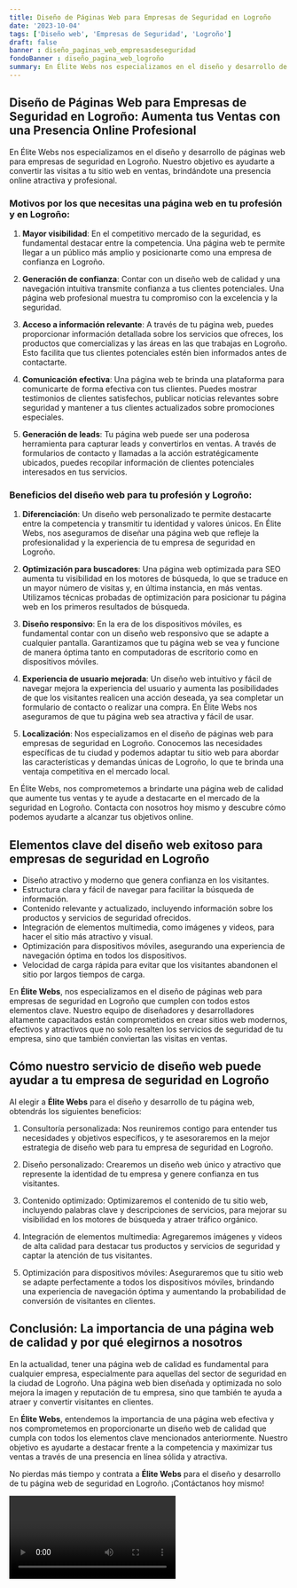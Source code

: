 ```yaml
---
title: Diseño de Páginas Web para Empresas de Seguridad en Logroño
date: '2023-10-04'
tags: ['Diseño web', 'Empresas de Seguridad', 'Logroño']
draft: false
banner : diseño_paginas_web_empresasdeseguridad
fondoBanner : diseño_pagina_web_logroño
summary: En Élite Webs nos especializamos en el diseño y desarrollo de páginas web para empresas de seguridad en Logroño. Nuestro objetivo es ayudarte a convertir las visitas a tu sitio web en ventas, brindándote una presencia online atractiva y profesional.
---
```


## Diseño de Páginas Web para Empresas de Seguridad en Logroño: Aumenta tus Ventas con una Presencia Online Profesional

En Élite Webs nos especializamos en el diseño y desarrollo de páginas web para empresas de seguridad en Logroño. Nuestro objetivo es ayudarte a convertir las visitas a tu sitio web en ventas, brindándote una presencia online atractiva y profesional.

### Motivos por los que necesitas una página web en tu profesión y en Logroño:

1. **Mayor visibilidad**: En el competitivo mercado de la seguridad, es fundamental destacar entre la competencia. Una página web te permite llegar a un público más amplio y posicionarte como una empresa de confianza en Logroño.

2. **Generación de confianza**: Contar con un diseño web de calidad y una navegación intuitiva transmite confianza a tus clientes potenciales. Una página web profesional muestra tu compromiso con la excelencia y la seguridad.

3. **Acceso a información relevante**: A través de tu página web, puedes proporcionar información detallada sobre los servicios que ofreces, los productos que comercializas y las áreas en las que trabajas en Logroño. Esto facilita que tus clientes potenciales estén bien informados antes de contactarte.

4. **Comunicación efectiva**: Una página web te brinda una plataforma para comunicarte de forma efectiva con tus clientes. Puedes mostrar testimonios de clientes satisfechos, publicar noticias relevantes sobre seguridad y mantener a tus clientes actualizados sobre promociones especiales.

5. **Generación de leads**: Tu página web puede ser una poderosa herramienta para capturar leads y convertirlos en ventas. A través de formularios de contacto y llamadas a la acción estratégicamente ubicados, puedes recopilar información de clientes potenciales interesados en tus servicios.

### Beneficios del diseño web para tu profesión y Logroño:

1. **Diferenciación**: Un diseño web personalizado te permite destacarte entre la competencia y transmitir tu identidad y valores únicos. En Élite Webs, nos aseguramos de diseñar una página web que refleje la profesionalidad y la experiencia de tu empresa de seguridad en Logroño.

2. **Optimización para buscadores**: Una página web optimizada para SEO aumenta tu visibilidad en los motores de búsqueda, lo que se traduce en un mayor número de visitas y, en última instancia, en más ventas. Utilizamos técnicas probadas de optimización para posicionar tu página web en los primeros resultados de búsqueda.

3. **Diseño responsivo**: En la era de los dispositivos móviles, es fundamental contar con un diseño web responsivo que se adapte a cualquier pantalla. Garantizamos que tu página web se vea y funcione de manera óptima tanto en computadoras de escritorio como en dispositivos móviles.

4. **Experiencia de usuario mejorada**: Un diseño web intuitivo y fácil de navegar mejora la experiencia del usuario y aumenta las posibilidades de que los visitantes realicen una acción deseada, ya sea completar un formulario de contacto o realizar una compra. En Élite Webs nos aseguramos de que tu página web sea atractiva y fácil de usar.

5. **Localización**: Nos especializamos en el diseño de páginas web para empresas de seguridad en Logroño. Conocemos las necesidades específicas de tu ciudad y podemos adaptar tu sitio web para abordar las características y demandas únicas de Logroño, lo que te brinda una ventaja competitiva en el mercado local.

En Élite Webs, nos comprometemos a brindarte una página web de calidad que aumente tus ventas y te ayude a destacarte en el mercado de la seguridad en Logroño. Contacta con nosotros hoy mismo y descubre cómo podemos ayudarte a alcanzar tus objetivos online.

<GifSeo />

<Cta />

## Elementos clave del diseño web exitoso para empresas de seguridad en Logroño

- Diseño atractivo y moderno que genera confianza en los visitantes.
- Estructura clara y fácil de navegar para facilitar la búsqueda de información.
- Contenido relevante y actualizado, incluyendo información sobre los productos y servicios de seguridad ofrecidos.
- Integración de elementos multimedia, como imágenes y videos, para hacer el sitio más atractivo y visual.
- Optimización para dispositivos móviles, asegurando una experiencia de navegación óptima en todos los dispositivos.
- Velocidad de carga rápida para evitar que los visitantes abandonen el sitio por largos tiempos de carga.

En **Élite Webs**, nos especializamos en el diseño de páginas web para empresas de seguridad en Logroño que cumplen con todos estos elementos clave. Nuestro equipo de diseñadores y desarrolladores altamente capacitados están comprometidos en crear sitios web modernos, efectivos y atractivos que no solo resalten los servicios de seguridad de tu empresa, sino que también conviertan las visitas en ventas.

## Cómo nuestro servicio de diseño web puede ayudar a tu empresa de seguridad en Logroño

Al elegir a **Élite Webs** para el diseño y desarrollo de tu página web, obtendrás los siguientes beneficios:

1. Consultoría personalizada: Nos reuniremos contigo para entender tus necesidades y objetivos específicos, y te asesoraremos en la mejor estrategia de diseño web para tu empresa de seguridad en Logroño.

2. Diseño personalizado: Crearemos un diseño web único y atractivo que represente la identidad de tu empresa y genere confianza en tus visitantes.

3. Contenido optimizado: Optimizaremos el contenido de tu sitio web, incluyendo palabras clave y descripciones de servicios, para mejorar su visibilidad en los motores de búsqueda y atraer tráfico orgánico.

4. Integración de elementos multimedia: Agregaremos imágenes y videos de alta calidad para destacar tus productos y servicios de seguridad y captar la atención de tus visitantes.

5. Optimización para dispositivos móviles: Aseguraremos que tu sitio web se adapte perfectamente a todos los dispositivos móviles, brindando una experiencia de navegación óptima y aumentando la probabilidad de conversión de visitantes en clientes.

## Conclusión: La importancia de una página web de calidad y por qué elegirnos a nosotros

En la actualidad, tener una página web de calidad es fundamental para cualquier empresa, especialmente para aquellas del sector de seguridad en la ciudad de Logroño. Una página web bien diseñada y optimizada no solo mejora la imagen y reputación de tu empresa, sino que también te ayuda a atraer y convertir visitantes en clientes.

En **Élite Webs**, entendemos la importancia de una página web efectiva y nos comprometemos en proporcionarte un diseño web de calidad que cumpla con todos los elementos clave mencionados anteriormente. Nuestro objetivo es ayudarte a destacar frente a la competencia y maximizar tus ventas a través de una presencia en línea sólida y atractiva.

No pierdas más tiempo y contrata a **Élite Webs** para el diseño y desarrollo de tu página web de seguridad en Logroño. ¡Contáctanos hoy mismo!

<Video />

<CtaBot job='Empresas de Seguridad' city='Logroño'/>

<Gmaps query='Logroño+españa+maps' />